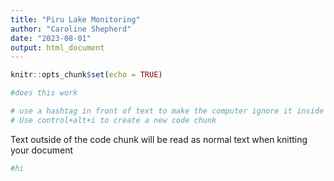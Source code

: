 ```yaml
---
title: "Piru Lake Monitoring"
author: "Caroline Shepherd"
date: "2023-08-01"
output: html_document
---
```


```r
knitr::opts_chunk$set(echo = TRUE)
```

```r
#does this work
```

```r
# use a hashtag in front of text to make the computer ignore it inside a code chunk
# Use control+alt+i to create a new code chunk
```

Text outside of the code chunk will be read as normal text when knitting your document

```r
#hi
```

